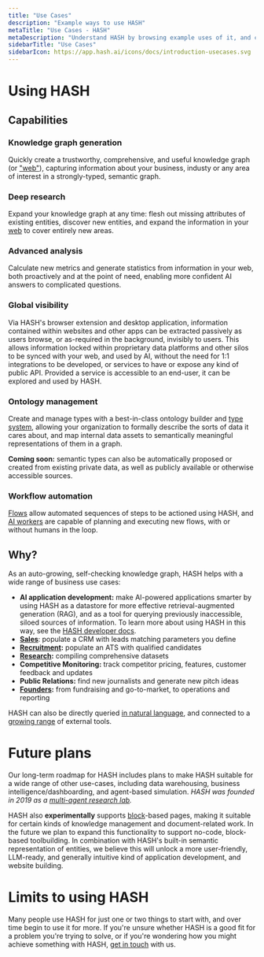 ```yaml
---
title: "Use Cases"
description: "Example ways to use HASH"
metaTitle: "Use Cases - HASH"
metaDescription: "Understand HASH by browsing example uses of it, and case studies from its users"
sidebarTitle: "Use Cases"
sidebarIcon: https://app.hash.ai/icons/docs/introduction-usecases.svg
---
```


# Using HASH<a id="#examples" />

## Capabilities<a id="#group" />

### Knowledge graph generation

Quickly create a trustworthy, comprehensive, and useful knowledge graph (or ["web"](/guide/webs)), capturing information about your business, industy or any area of interest in a strongly-typed, semantic graph.

### Deep research

Expand your knowledge graph at any time: flesh out missing attributes of existing entities, discover new entities, and expand the information in your [web](/guide/webs) to cover entirely new areas.

### Advanced analysis

Calculate new metrics and generate statistics from information in your web, both proactively and at the point of need, enabling more confident AI answers to complicated questions.

### Global visibility

Via HASH's browser extension and desktop application, information contained within websites and other apps can be extracted passively as users browse, or as-required in the background, invisibly to users. This allows information locked within proprietary data platforms and other silos to be synced with your web, and used by AI, without the need for 1:1 integrations to be developed, or services to have or expose any kind of public API. Provided a service is accessible to an end-user, it can be explored and used by HASH.

### Ontology management

Create and manage types with a best-in-class ontology builder and [type system](/guide/types), allowing your organization to formally describe the sorts of data it cares about, and map internal data assets to semantically meaningful representations of them in a graph.

**Coming soon:** semantic types can also be automatically proposed or created from existing private data, as well as publicly available or otherwise accessible sources.

### Workflow automation

[Flows](/guide/flows) allow automated sequences of steps to be actioned using HASH, and [AI workers](/guide/workers/goals) are capable of planning and executing new flows, with or without humans in the loop.

## Why?

As an auto-growing, self-checking knowledge graph, HASH helps with a wide range of business use cases:

- **AI application development:** make AI-powered applications smarter by using HASH as a datastore for more effective retrieval-augmented generation (RAG), and as a tool for querying previously inaccessible, siloed sources of information. To learn more about using HASH in this way, see the [HASH developer docs](https://hash.dev/docs).
- **[Sales](/cases/sales)**: populate a CRM with leads matching parameters you define
- **[Recruitment](/cases/recruitment):** populate an ATS with qualified candidates
- **[Research](/cases/research):** compiling comprehensive datasets
- **Competitive Monitoring:** track competitor pricing, features, customer feedback and updates
- **Public Relations:** find new journalists and generate new pitch ideas
- **[Founders](/cases/founders):** from fundraising and go-to-market, to operations and reporting

HASH can also be directly queried [in natural language](/guide/workers/chat), and connected to a [growing range](/guide/integrations) of external tools.

# Future plans

Our long-term roadmap for HASH includes plans to make HASH suitable for a wide range of other use-cases, including data warehousing, business intelligence/dashboarding, and agent-based simulation. _HASH was founded in 2019 as a [multi-agent research lab](/about)._

HASH also **experimentally** supports [block](/guide/pages/blocks)-based pages, making it suitable for certain kinds of knowledge management and document-related work. In the future we plan to expand this functionality to support no-code, block-based toolbuilding. In combination with HASH's built-in semantic representation of entities, we believe this will unlock a more user-friendly, LLM-ready, and generally intuitive kind of application development, and website building.

# Limits to using HASH

Many people use HASH for just one or two things to start with, and over time begin to use it for more. If you're unsure whether HASH is a good fit for a problem you're trying to solve, or if you're wondering how you might achieve something with HASH, [get in touch](/contact) with us.
